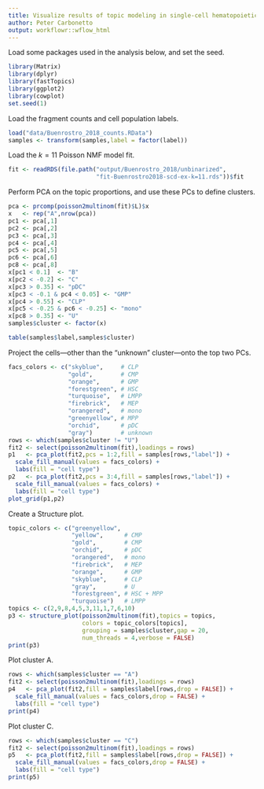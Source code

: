 ```yaml
---
title: Visualize results of topic modeling in single-cell hematopoietic cells
author: Peter Carbonetto
output: workflowr::wflow_html
---
```


Load some packages used in the analysis below, and set the seed.

```r
library(Matrix)
library(dplyr)
library(fastTopics)
library(ggplot2)
library(cowplot)
set.seed(1)
```

Load the fragment counts and cell population labels.

```r
load("data/Buenrostro_2018_counts.RData")
samples <- transform(samples,label = factor(label))
```

Load the $k = 11$ Poisson NMF model fit.

```r
fit <- readRDS(file.path("output/Buenrostro_2018/unbinarized",
                         "fit-Buenrostro2018-scd-ex-k=11.rds"))$fit
```

Perform PCA on the topic proportions, and use these PCs to define
clusters.

```r
pca <- prcomp(poisson2multinom(fit)$L)$x
x   <- rep("A",nrow(pca))
pc1 <- pca[,1]
pc2 <- pca[,2]
pc3 <- pca[,3]
pc4 <- pca[,4]
pc5 <- pca[,5]
pc6 <- pca[,6]
pc8 <- pca[,8]
x[pc1 < 0.1]  <- "B"
x[pc2 < -0.2] <- "C"
x[pc3 > 0.35] <- "pDC"
x[pc3 < -0.1 & pc4 < 0.05] <- "GMP"
x[pc4 > 0.55] <- "CLP"
x[pc5 < -0.25 & pc6 < -0.25] <- "mono"
x[pc8 > 0.35] <- "U"
samples$cluster <- factor(x)
```

```r
table(samples$label,samples$cluster)
```

Project the cells---other than the "unknown" cluster---onto the top
two PCs.

```r
facs_colors <- c("skyblue",     # CLP
                 "gold",        # CMP
                 "orange",      # GMP
                 "forestgreen", # HSC
                 "turquoise",   # LMPP
                 "firebrick",   # MEP
                 "orangered",   # mono
                 "greenyellow", # MPP
                 "orchid",      # pDC
                 "gray")        # unknown
rows <- which(samples$cluster != "U")
fit2 <- select(poisson2multinom(fit),loadings = rows)
p1   <- pca_plot(fit2,pcs = 1:2,fill = samples[rows,"label"]) +
  scale_fill_manual(values = facs_colors) +
  labs(fill = "cell type")
p2   <- pca_plot(fit2,pcs = 3:4,fill = samples[rows,"label"]) +
  scale_fill_manual(values = facs_colors) +
  labs(fill = "cell type")
plot_grid(p1,p2)
```

Create a Structure plot.

```r
topic_colors <- c("greenyellow",
                  "yellow",      # CMP
                  "gold",        # CMP
                  "orchid",      # pDC
                  "orangered",   # mono
                  "firebrick",   # MEP
                  "orange",      # GMP
                  "skyblue",     # CLP
                  "gray",        # U
                  "forestgreen", # HSC + MPP
                  "turquoise")   # LMPP
topics <- c(2,9,8,4,5,3,11,1,7,6,10)
p3 <- structure_plot(poisson2multinom(fit),topics = topics,
                     colors = topic_colors[topics],
                     grouping = samples$cluster,gap = 20,
                     num_threads = 4,verbose = FALSE)
print(p3)
```

Plot cluster A.

```r
rows <- which(samples$cluster == "A")
fit2 <- select(poisson2multinom(fit),loadings = rows)
p4   <- pca_plot(fit2,fill = samples$label[rows,drop = FALSE]) +
  scale_fill_manual(values = facs_colors,drop = FALSE) +
  labs(fill = "cell type")
print(p4)
```

Plot cluster C.

```r
rows <- which(samples$cluster == "C")
fit2 <- select(poisson2multinom(fit),loadings = rows)
p5   <- pca_plot(fit2,fill = samples$label[rows,drop = FALSE]) +
  scale_fill_manual(values = facs_colors,drop = FALSE) +
  labs(fill = "cell type")
print(p5)
```
